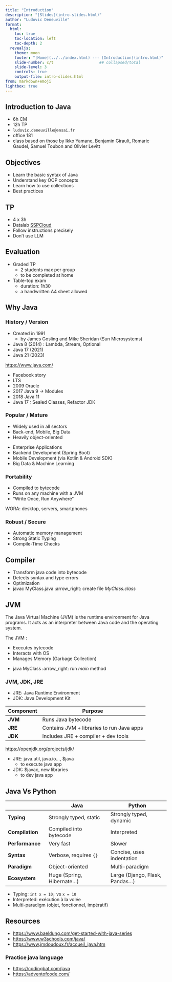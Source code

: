 ```yaml
---
title: "Introduction"
description: "[Slides](intro-slides.html)"
author: "Ludovic Deneuville"
format: 
  html:
    toc: true
    toc-location: left
    toc-depth: 2
  revealjs:
    theme: moon
    footer: "[Home](../../index.html) --- [Introduction](intro.html)"
    slide-number: c/t                    ## collapsed/total
    slide-level: 3
    controls: true
    output-file: intro-slides.html
from: markdown+emoji
lightbox: true
---
```



## Introduction to Java

- 6h CM
- 12h TP
- `ludovic.deneuville@ensai.fr`
- office 181
- class based on those by Ikko Yamane, Benjamin Girault, Romaric Gaudel, Samuel Toubon and Olivier Levitt



## Objectives

- Learn the basic syntax of Java
- Understand key OOP concepts
- Learn how to use collections
- Best practices


## TP

- 4 x 3h
- Datalab [SSPCloud](https://datalab.sspcloud.fr/){target="_blank"}
- Follow instructions precisely
- Don't use LLM


## Evaluation

- Graded TP
  - 2 students max per group
  - to be completed at home
- Table-top exam 
  - duration: 1h30
  - a handwritten A4 sheet allowed


## Why Java


### History / Version

- Created in 1991 
  - by James Gosling and Mike Sheridan (Sun Microsystems)
- Java 8 (2014) : Lambda, Stream, Optional
- Java 17 (2021)
- Java 21 (2023)

<https://www.java.com/>{target="_blank"}

:::{.notes}
- Facebook story
- LTS
- 2009 Oracle
- 2017 Java 9 -> Modules
- 2018 Java 11
- Java 17 : Sealed Classes, Refactor JDK
:::

### Popular / Mature

- Widely used in all sectors
- Back-end, Mobile, Big Data
- Heavily object-oriented

:::{.notes}
- Enterprise Applications 
- Backend Development (Spring Boot)
- Mobile Development (via Kotlin & Android SDK)
- Big Data & Machine Learning 
:::


### Portability

- Compiled to bytecode
- Runs on any machine with a JVM
- "Write Once, Run Anywhere"

:::{.notes}
WORA: desktop, servers, smartphones
:::

### Robust / Secure

- Automatic memory management
- Strong Static Typing
- Compile-Time Checks


## Compiler

- Transform java code into bytecode
- Detects syntax and type errors
- Optimization
- [javac MyClass.java]{.terminal} :arrow_right: create file *MyClass.class*

## JVM

::: {.callout-note title="Definition"}
The Java Virtual Machine (JVM) is the runtime environment for Java programs. It acts as an interpreter between Java code and the operating system.

The JVM :

- Executes bytecode
- Interacts with OS
- Manages Memory (Garbage Collection)
:::


- [java MyClass]{.terminal} :arrow_right: run *main* method

### JVM, JDK, JRE

- JRE: Java Runtime Environment
- JDK: Java Development Kit

| Component | Purpose                                     |
|-----------|---------------------------------------------|
| **JVM**   | Runs Java bytecode                          |
| **JRE**   | Contains JVM + libraries to run Java apps   |
| **JDK**   | Includes JRE + compiler + dev tools         |

<https://openjdk.org/projects/jdk/>{target="_blank"}


:::{.notes}
- JRE: java.util, java.io..., $java
  - to execute java app
- JDK: $javac, new libraries
  - to dev java app
:::


## Java Vs Python{.smaller}

|                   | **Java**                    | **Python**                 |  
|-------------------|-----------------------------|----------------------------|  
| **Typing**        | Strongly typed, static      | Strongly typed, dynamic    |  
| **Compilation**   | Compiled into bytecode      | Interpreted                |  
| **Performance**   | Very fast                   | Slower                     |  
| **Syntax**        | Verbose, requires `{}`      | Concise, uses indentation  |  
| **Paradigm**      | Object-oriented             | Multi-paradigm             |  
| **Ecosystem**     | Huge (Spring, Hibernate...) | Large (Django, Flask, Pandas...) |  


:::{.notes}
- Typing: `int x = 10;` vs `x = 10`
- Interpreted: exécution à la volée
- Multi-paradigm (objet, fonctionnel, impératif)
:::


## Resources

- <https://www.baeldung.com/get-started-with-java-series>{target="_blank"}
- <https://www.w3schools.com/java/>{target="_blank"}
- <https://www.jmdoudoux.fr/accueil_java.htm>{target="_blank"}


### Practice java language

- <https://codingbat.com/java>{target="_blank"}
- <https://adventofcode.com/>{target="_blank"}

